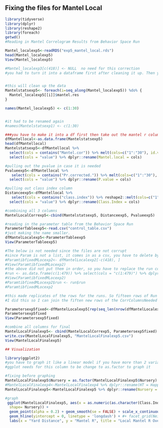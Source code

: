 
## Fixing the files for Mantel Local 

```r
library(tidyverse)
library(dplyr)
library(reshape2)
library(foreach)
getwd()
#Reading in Mantel Correlogram Results from Behavior Space Run

Mantel_localexp5<-readRDS("exp5_mantel_local.rds")
head(Mantel_localexp5)
View(Mantel_localexp5)

#Mantel_localexp3[c(418)] <- NULL  no need for this correction
#you had to turn it into a dataframe first after cleaning it up. Then you can turn the dataframe into a tibble


#this will clean up the data
Mantelstatsexp5<- foreach(i=seq_along(Mantel_localexp5)) %do% {   
  Mantel_localexp5[[i]]$mantel.res
}

names(Mantel_localexp5) <- c(1:30)


#it had to be renamed again
#names(Mantelstatsexp1) <- c(1:30)  

###you have to make it into a df first then take out the mantel r column
dfMantellocal<-as.data.frame(Mantelstatsexp5)
head(dfMantellocal)
Mantelstatsexp5<-dfMantellocal %>% 
  select(cols = contains("Mantel.cor")) %>% melt(cols=c("1":"30"), id.vars=NULL) %>%
  select(cols = "value") %>% dplyr::rename(Mantel.local = cols)

#pulling out the pvalue in case it is needed 
Pvalueexp5<-dfMantellocal %>%
   select(cols = contains("Pr.corrected.")) %>% melt(cols=c("1":"30"), id.vars=NULL) %>%
  select(cols = "value") %>% dplyr::rename(P.value = cols) 

#pulling out class index column 
Distanceexp5<-dfMantellocal %>%
   select(cols = contains("class.index")) %>% reshape2::melt(cols=c("1":"30"), id.vars=NULL) %>%
  select(cols = "value") %>% dplyr::rename(Class.Index = cols) 

#combining all 3 columns 
MantelLocalCorrexp5<-cbind(Mantelstatsexp5, Distanceexp5, Pvalueexp5)

```


```r
#reading in the parameter table from the Behavior Space Run
ParameterTableexp5<-read.csv("control_table.csv")
#just making the name smaller. 
dfMantelLocalexp5<-ParameterTableexp5 
View(ParameterTableexp5)

#The below is not needed since the files are not corrupt
#since Param is not a list, it comes in as a csv, you have to delete by -c
#ParamtibfixedMLocexp2<- dfMantelLocalexp2[-c(418), ]
#View(ParamtibfixedMLocexp2)
#the above did not put them in order, so you have to replace the run column 
#run <- as.data.frame(c(1:479)) %>% select(cols = "c(1:479)") %>% dplyr::rename(run = cols)
#View(ParamtibfixedMLocexp2)
#ParamtibfixedMLocexp2$run <- run$run
#ParamtibfixedMLocexp2

```

```r
#this made replicates of the rows for the runs. So fifteen rows of Run 1, fifteen rows of Run 2 etc... 
#I did this so I can join the fiften new rows of the CorrColumnsNeeded file to the ParameterTableMimic file. Repeat rows 1 through XXX number of runs, 15 times, for all columns , ] 

Parametersexp5fixed<-dfMantelLocalexp5[rep(seq_len(nrow(dfMantelLocalexp5)), each = 15), ]   
Parametersexp5fixed
View(Parametersexp5fixed)
```

```r
#combine all columns for final 
MantelLocalFinalexp5<- cbind(MantelLocalCorrexp5, Parametersexp5fixed)  
write.csv(MantelLocalFinalexp5, "MantelLocalFinalexp5.csv")
View(MantelLocalFinalexp5)

```


```r
## Visualization

library(ggplot2)
#you have to graph it like a linear model if you have more than 2 variables. 
#ggplot needs for this column to be change to as.factor to graph it

#fixing before graphing
MantelLocalFinalexp5$Nursery = as.factor(MantelLocalFinalexp5$Nursery)
#MantelLocalFinalexp4<-MantelLocalFinalexp4 %>% dplyr::rename(HT = Happy.type)
MantelLocalFinalexp5<-MantelLocalFinalexp5 %>% dplyr::rename(Nursery = Num.nursery)

#graph
 ggplot(MantelLocalFinalexp5, aes(x = as.numeric(as.character(Class.Index)), y = Mantel.local, color = Nursery,
  shape= Nursery)) + 
  geom_point(alpha = 0.2) + geom_smooth(se = FALSE) + scale_x_continuous(limits = c(0,30), breaks = c(10,20,30)) +
  geom_hline(yintercept = 0, linetype = 'longdash') + #+ facet_grid(Neighbor.dist ~ Happy.type, labeller = "label_both") +
  labs(x = "Yard Distance", y = "Mantel R", title = "Local Mantel R Over 30 Yards", subtitle = "Control") + theme_bw()
```

